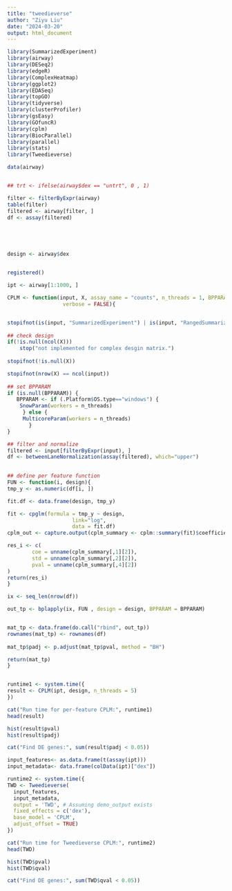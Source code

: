 ```yaml
---
title: "tweedieverse"
author: "Ziyu Liu"
date: "2024-03-20"
output: html_document
---
```


```r
library(SummarizedExperiment)
library(airway)
library(DESeq2)
library(edgeR)
library(ComplexHeatmap)
library(ggplot2)
library(EDASeq)
library(topGO)
library(tidyverse)
library(clusterProfiler)
library(gsEasy)
library(GOfuncR)
library(cplm)
library(BiocParallel)
library(parallel)
library(stats)
library(Tweedieverse)
```



```r


data(airway)


## trt <- ifelse(airway$dex == "untrt", 0 , 1)

filter <- filterByExpr(airway)
table(filter)
filtered <- airway[filter, ]
df <- assay(filtered)





design <- airway$dex


registered()


```





```r

ipt <- airway[1:1000, ]

CPLM <- function(input, X, assay_name = "counts", n_threads = 1, BPPARAM = NULL, 
                  verbose = FALSE){


stopifnot(is(input, "SummarizedExperiment") | is(input, "RangedSummarizedExperiment"))
  
## check design
if(!is.null(ncol(X)))
    stop("not implemented for complex desgin matrix.")
  
stopifnot(!is.null(X))

stopifnot(nrow(X) == ncol(input))
  
## set BPPARAM
if (is.null(BPPARAM)) {
   BPPARAM <- if (.Platform$OS.type=="windows") {
    SnowParam(workers = n_threads)
     } else {
     MulticoreParam(workers = n_threads)
       }
}

## filter and normalize
filtered <- input[filterByExpr(input), ]
df <- betweenLaneNormalization(assay(filtered), which="upper")

  
## define per feature function
FUN <- function(i, design){
tmp_y <- as.numeric(df[i, ])

fit.df <- data.frame(design, tmp_y)

fit <- cpglm(formula = tmp_y ~ design, 
                     link="log",
                     data = fit.df)
cplm_out <- capture.output(cplm_summary <- cplm::summary(fit)$coefficients)

res_i <- c(
        coe = unname(cplm_summary[,1][2]),
        std = unname(cplm_summary[,2][2]),
        pval = unname(cplm_summary[,4][2])
)
return(res_i)
}

ix <- seq_len(nrow(df))

out_tp <- bplapply(ix, FUN , design = design, BPPARAM = BPPARAM)


mat_tp <- data.frame(do.call("rbind", out_tp))
rownames(mat_tp) <- rownames(df)
 
mat_tp$padj <- p.adjust(mat_tp$pval, method = "BH")

return(mat_tp)
}


runtime1 <- system.time({ 
result <- CPLM(ipt, design, n_threads = 5)
})

cat("Run time for per-feature CPLM:", runtime1)
head(result)

hist(result$pval)
hist(result$padj)

cat("Find DE genes:", sum(result$padj < 0.05))
```

```r
input_features<- as.data.frame(t(assay(ipt)))
input_metadata<- data.frame(colData(ipt)["dex"])

runtime2 <- system.time({
TWD <- Tweedieverse(
  input_features,
  input_metadata, 
  output = 'TWD', # Assuming demo_output exists
  fixed_effects = c('dex'),
  base_model = 'CPLM',
  adjust_offset = TRUE)
})


```


```r
cat("Run time for Tweedieverse CPLM:", runtime2)
head(TWD)

hist(TWD$pval)
hist(TWD$qval)

cat("Find DE genes:", sum(TWD$qval < 0.05))
```

